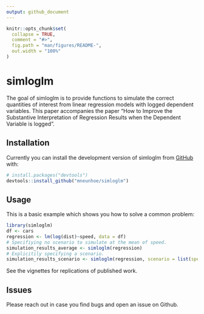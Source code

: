 ```yaml
---
output: github_document
---
```


<!-- README.md is generated from README.Rmd. Please edit that file -->

```r
knitr::opts_chunk$set(
  collapse = TRUE,
  comment = "#>",
  fig.path = "man/figures/README-",
  out.width = "100%"
)
```

# simloglm

<!-- badges: start -->
<!-- badges: end -->

The goal of simloglm is to provide functions to simulate the correct quantities of interest from linear regression models with logged dependent variables. This paper accompanies the paper "How to Improve the Substantive Interpretation of
Regression Results when the Dependent Variable is
logged".

## Installation

Currently you can install the development version of simloglm from [GitHub](https://github.com/) with:

``` r
# install.packages("devtools")
devtools::install_github("mneunhoe/simloglm")
```
## Usage

This is a basic example which shows you how to solve a common problem:

```r
library(simloglm)
df <- cars
regression <- lm(log(dist)~speed, data = df)
# Specifiying no scenario to simulate at the mean of speed.
simulation_results_average <- simloglm(regression)
# Explicitily specifying a scenario.
simulation_results_scenario <- simloglm(regression, scenario = list(speed = c(5, 10, 20)))
```

See the vignettes for replications of published work.

## Issues
Please reach out in case you find bugs and open an issue on Github. 
